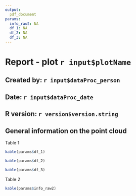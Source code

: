 ---
output:
  pdf_document
params:
  info_raw2: NA
  df_1: NA
  df_2: NA
  df_3: NA
---

# Report - plot `r input$plotName`

## Created by: `r input$dataProc_person`
## Date: `r input$dataProc_date`
## R version: `r version$version.string`

## General information on the point cloud

Table 1

```{r echo=FALSE}
kable(params$df_1)
```

```{r echo=FALSE}
kable(params$df_2)
```

```{r echo=FALSE}
kable(params$df_3)
```

Table 2

```{r echo=FALSE}
kable(params$info_raw2)
```
